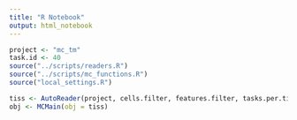 ```yaml
---
title: "R Notebook"
output: html_notebook
---
```


```r
project <- "mc_tm"
task.id <- 40
source("../scripts/readers.R")
source("../scripts/mc_functions.R")
source("local_settings.R")
```



```r
tiss <- AutoReader(project, cells.filter, features.filter, tasks.per.tiss)
obj <- MCMain(obj = tiss)
```